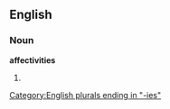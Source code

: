 ==English==

===Noun===
'''affectivities'''

# {{plural of|[[affectivity]]}}

[[Category:English plurals ending in "-ies"]]